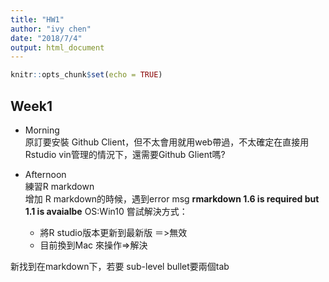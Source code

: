 ```yaml
---
title: "HW1"
author: "ivy chen"
date: "2018/7/4"
output: html_document
---
```


```r
knitr::opts_chunk$set(echo = TRUE)
```

## Week1

* Morning  
原訂要安裝 Github Client，但不太會用就用web帶過，不太確定在直接用Rstudio vin管理的情況下，還需要Github Glient嗎?

* Afternoon  
練習R markdown  
增加 R markdown的時候，遇到error msg __rmarkdown 1.6 is required but 1.1 is avaialbe__  OS:Win10
嘗試解決方式：  
    + 將R studio版本更新到最新版 ＝>無效  
    + 目前換到Mac 來操作=>解決  
    
新找到在markdown下，若要 sub-level bullet要兩個tab